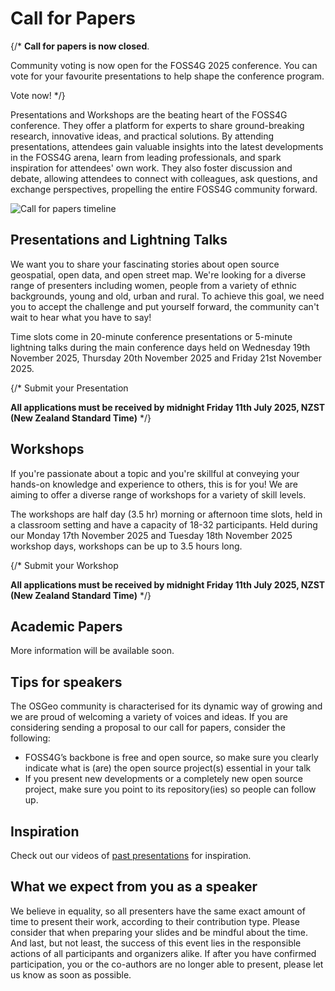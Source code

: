 <Title>FOSS4G 2025 - Call For Papers</Title>

<HeaderImage url="/imgs/group photo.jpeg" positionY="40%" height="300" />

# Call for Papers

{/* **Call for papers is now closed**.

Community voting is now open for the FOSS4G 2025 conference. You can vote for your favourite presentations to help shape the conference program.

<StyledButton target="https://talks.osgeo.org/foss4g-2025/p/voting/signup/">
  Vote now!
</StyledButton> */}

Presentations and Workshops are the beating heart of the FOSS4G conference. They offer a platform for experts to share ground-breaking research, innovative ideas, and practical solutions. By attending presentations, attendees gain valuable insights into the latest developments in the FOSS4G arena, learn from leading professionals, and spark inspiration for attendees' own work. They also foster discussion and debate, allowing attendees to connect with colleagues, ask questions, and exchange perspectives, propelling the entire FOSS4G community forward.

![Call for papers timeline](/imgs/2025/foss4g2025_program_cfp_timeline.png)


## Presentations and Lightning Talks

We want you to share your fascinating stories about open source geospatial, open data, and open street map. We're looking for a diverse range of presenters including women, people from a variety of ethnic backgrounds, young and old, urban and rural. To achieve this goal, we need you to accept the challenge and put yourself forward, the community can't wait to hear what you have to say!

Time slots come in 20-minute conference presentations or 5-minute lightning talks during the main conference days held on Wednesday 19th November 2025, Thursday 20th November 2025 and Friday 21st November 2025.

{/*
<StyledButton target="https://talks.osgeo.org/foss4g-2025/cfp">
  Submit your Presentation
</StyledButton>

**All applications must be received by midnight Friday 11th July 2025, NZST (New Zealand Standard Time)**
*/}

## Workshops

If you're passionate about a topic and you're skillful at conveying your hands-on knowledge and experience to others, this is for you! We are aiming to offer a diverse range of workshops for a variety of skill levels.

The workshops are half day (3.5 hr) morning or afternoon time slots, held in a classroom setting and have a capacity of 18-32 participants. Held during our Monday 17th November 2025 and Tuesday 18th November 2025 workshop days, workshops can be up to 3.5 hours long.

{/*
<StyledButton target="https://talks.osgeo.org/foss4g-2025/cfp">
  Submit your Workshop
</StyledButton>

**All applications must be received by midnight Friday 11th July 2025, NZST (New Zealand Standard Time)**
*/}

## Academic Papers

More information will be available soon.


## Tips for speakers

The OSGeo community is characterised for its dynamic way of growing and we are proud of welcoming a variety of voices and ideas. If you are considering sending a proposal to our call for papers, consider the following:

- FOSS4G’s backbone is free and open source, so make sure you clearly indicate what is (are) the open source project(s) essential in your talk
- If you present new developments or a completely new open source project, make sure you point to its repository(ies) so people can follow up.

## Inspiration

Check out our videos of [past presentations](https://www.youtube.com/@foss4g-sotm-oceania) for inspiration.

## What we expect from you as a speaker

We believe in equality, so all presenters have the same exact amount of time to present their work, according to their contribution type. Please consider that when preparing your slides and be mindful about the time.
And last, but not least, the success of this event lies in the responsible actions of all participants and organizers alike. If after you have confirmed participation, you or the co-authors are no longer able to present, please let us know as soon as possible.

<FooterImage url="/imgs/2025/auckland.jpg" positionY="35%" height="300" />
